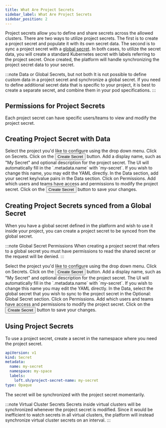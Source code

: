 ```yaml
---
title: What Are Project Secrets
sidebar_label: What Are Project Secrets
sidebar_position: 2
---
```



Project secrets allow you to define and share secrets across the allowed clusters. There are two ways to utilize project secrets. The first is to create a
project secret and populate it with its own secret data. The second is to sync a project secret with a [global secret](what-are-secrets.mdx).
In both cases, to utilize the secret data, you will create a standard Kubernetes secret with labels referring to the
project secret. Once created, the platform will handle synchronizing the project secret data to your secret.

:::note Data or Global Secrets, but not both
It is not possible to define custom data in a project secret and synchronize a global secret. If
you need to define additional secret data that is specific to your project, it is best to create
a separate secret, and combine them in your pod specifications.
:::

## Permissions for Project Secrets

Each project secret can have specific users/teams to view and modify the project secret.

## Creating Project Secret with Data

<Flow id="create-project-secret">
  <Step>
    Select the project you'd like to configure using the drop down menu. Click on <Label>Secrets</Label>.
  </Step>
  <Step>
    Click on the <Button>Create Secret</Button> button.
  </Step>
  <Step>
    Add a display name, such as "My Secret" and optional description for the
    project secret. The UI will automatically fill in the `.metadata.name` with
    `my-secret`. If you wish to change this name, you may edit the YAML directly.
  </Step>
  <Step>
    In the <NavStep>Data</NavStep> section, add your secret key/value pairs in the <Label>Data</Label> section.
  </Step>
  <Step>
    Click on <NavStep>Permissions</NavStep>. Add which users and teams have access and permissions to modify the project secret.
  </Step>
  <Step>
    Click on the <Button>Create Secret</Button> button to save your changes.
  </Step>
</Flow>


## Creating Project Secrets synced from a Global Secret

When you have a global secret defined in the platform and wish to use it inside your project, you can create a project secret to be synced
from the global secret.

:::note Global Secret Permissions
When creating a project secret that refers to a global secret you must have permissions to read the shared secret or
the request will be denied.
:::

<Flow id="create-project-secret-from-shared-secret">
  <Step>
    Select the project you'd like to configure using the drop down menu. Click on <Label>Secrets</Label>.
  </Step>
  <Step>
    Click on the <Button>Create Secret</Button> button.
  </Step>
  <Step>
    Add a display name, such as "My Secret" and optional description for the
    project secret. The UI will automatically fill in the `.metadata.name` with
    `my-secret`. If you wish to change this name you may edit the YAML directly.
  </Step>
  <Step>
    In the <NavStep>Data</NavStep>, select the
    global secret that you wish to sync to the project secret in the <Label>Optional: Global Secret </Label> section.
  </Step>
  <Step>
    Click on <NavStep>Permissions</NavStep>. Add which users and teams have access and permissions to modify the project secret.
  </Step>
  <Step>
    Click on the <Button>Create Secret</Button> button to save your changes.
  </Step>
</Flow>


## Using Project Secrets

To use a project secret, create a secret in the namespace where you need the project secret.

```yaml
apiVersion: v1
kind: Secret
metadata:
  name: my-secret
  namespace: my-space
  labels:
    loft.sh/project-secret-name: my-secret
type: Opaque
```

The secret will be synchronized with the project secret momentarily.

:::note Virtual Cluster Secrets
Secrets inside virtual clusters will be synchronized whenever the project secret is modified. Since it would be
inefficient to watch secrets in all virtual clusters, the platform will instead synchronize virtual cluster secrets on an
interval.
:::

